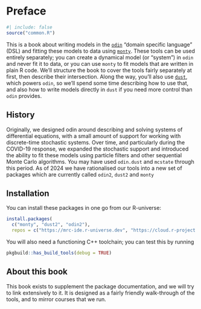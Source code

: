 # Preface {.unnumbered}

```r
#| include: false
source("common.R")
```

This is a book about writing models in the [`odin`](https://mrc-ide.github.io/odin2) "domain specific language" (DSL) and fitting these models to data using [`monty`](https://mrc-ide.github.io/monty).  These tools can be used entirely separately; you can create a dynamical model (or "system") in `odin` and never fit it to data, or you can use `monty` to fit models that are written in plain R code.  We'll structure the book to cover the tools fairly separately at first, then describe their intersection.  Along the way, you'll also use [`dust`](https://mrc-ide.github.io/dust2), which powers `odin`, so we'll spend some time describing how to use that, and also how to write models directly in `dust` if you need more control than `odin` provides.

## History

Originally, we designed odin around describing and solving systems of differential equations, with a small amount of support for working with discrete-time stochastic systems.  Over time, and particularly during the COVID-19 response, we expanded the stochastic support and introduced the ability to fit these models using particle filters and other sequential Monte Carlo algorithms.  You may have used `odin.dust` and `mcstate` through this period.  As of 2024 we have rationalised our tools into a new set of packages which are currently called `odin2`, `dust2` and `monty`

## Installation

You can install these packages in one go from our R-universe:

```r
install.packages(
  c("monty", "dust2", "odin2"),
  repos = c("https://mrc-ide.r-universe.dev", "https://cloud.r-project.org"))
```

You will also need a functioning C++ toolchain; you can test this by running

```r
pkgbuild::has_build_tools(debug = TRUE)
```

## About this book

This book exists to supplement the package documentation, and we will try to link extensively to it.  It is designed as a fairly friendly walk-through of the tools, and to mirror courses that we run.
